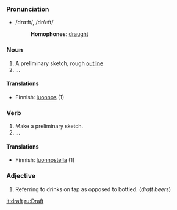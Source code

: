 ===Pronunciation===
*/drɑːft/, /drA:ft/
*:'''Homophones''': [[draught]]

===Noun===

#A preliminary sketch, rough [[outline]]
#...

====Translations====

*Finnish: [[luonnos]] (1)

===Verb===

#Make a preliminary sketch.
#...

====Translations====

*Finnish: [[luonnostella]] (1)


===Adjective===

#Referring to drinks on tap as opposed to bottled. (''draft beers'')

[[it:draft]]
[[ru:Draft]]